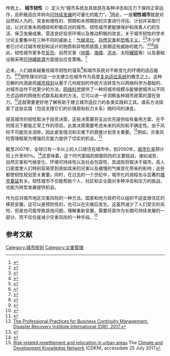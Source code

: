 {{NoteTA
|G1=Urban
}}
传统上， '''城市韧性'''（{{Lang-en|urban resilience}}）定义为“城市系统及其居民在各种冲击和压力下保持正常运作，且积极适应并转向[[可持续发展|可持续发展]]的可量化的能力”。<ref name="Mariani">{{Cite web|title=Urban Resilience Hub|url=http://urbanresiliencehub.org/what-is-urban-resilience/|accessdate=2018-04-04|author=Mariani|first=Luisana|work=urbanresiliencehub.org}}</ref>因此，一座'''韧性城市'''就是对自然和人为的、突发和慢性的、预期和未预期到的灾害进行评估、计划并采取行动，以对灾害未雨绸缪和积极应对的城市。韧性城市更能够保护和改善人们的生活、保卫发展成果、营造良好投资环境以及推动积极的改变。关于城市韧性的学术讨论主要集中在三种不同的威胁上：[[全球变暖|气候变化]]、[[自然灾害|自然灾害]]和[[恐怖主义|恐怖主义]]。<ref>{{Cite journal|title=Risk, resilience, and environmentally sustainable cities|url=https://archive.org/details/sim_energy-policy_2008-12_36_12/page/4633|last=Coaffee|first=J|journal=Energy Policy|issue=12|doi=10.1016/j.enpol.2008.09.048|year=2008|volume=36|pages=4633–4638}}</ref><ref>{{Cite journal|title=Resilient cities: meaning, models, and metaphor for integrating the ecological, socio-economic, and planning realms|last=Pickett|first=S. T. A.|last2=Cadenasso|first2=M. L.|journal=Landscape and Urban Planning|issue=4|doi=10.1016/j.landurbplan.2003.10.035|year=2004|volume=69|pages=373|display-authors=etal}}</ref>不少学者已讨论过城市规划和设计的物质和非物质层面上抵御这些威胁的能力。<ref>{{Cite journal|title=Urban form resilience: A meso-scale analysis|last=Sharifi|first=Ayyoob|date=October 2019|journal=Cities|doi=10.1016/j.cities.2019.05.010|volume=93|pages=238–252}}</ref><ref>{{Cite journal|title=Resilient urban forms: A macro-scale analysis|last=Sharifi|first=Ayyoob|date=February 2019|journal=Cities|doi=10.1016/j.cities.2018.11.023|volume=85|pages=1–14}}</ref><ref>{{Cite journal|title=Resilient urban forms: A review of literature on streets and street networks|last=Sharifi|first=Ayyoob|date=January 2019|journal=Building and Environment|doi=10.1016/j.buildenv.2018.09.040|volume=147|pages=171–187}}</ref>因此，韧性城市更多在[[反恐|反恐]]、自然灾害（[[地震|地震]]、[[海啸|海啸]]、[[洪水|洪水]]、太阳[[耀斑|耀斑]]等）以及基础设施采用[[可持續能源|可持續能源]]方面提出应变策略。<ref>{{Cite journal|title=Principles and criteria for assessing urban energy resilience: A literature review|last=Sharifi|first=Ayyoob|last2=Yamagata|first2=Yoshiki|date=July 2016|journal=Renewable and Sustainable Energy Reviews|doi=10.1016/j.rser.2016.03.028|volume=60|pages=1654–1677}}</ref> 

近来，人们越来越重视城市韧性的谱系<ref>{{Cite book|last=Rogers|first=Peter|title=Resilience and the City: change (dis)order and Disaster|date=2012|publisher=Ashgate|location=London|isbn=978-0754676584|url=https://www.fishpond.com.au/Books/Resilience-City-Peter-Rogers-Professor-Matthew-Carmona-Series-edited-by/9780754676584?gclid=CjwKCAiA35rxBRAWEiwADqB37yy65v6oCKGA0mYCVm9L_YAF2w4OrFq-0utqu7xvaGtVPL01W1FOXxoCT8wQAvD_BwE}}</ref>和城市系统对不断变化的环境的适应能力。<ref>{{Cite journal|title=On the suitability of assessment tools for guiding communities towards disaster resilience|url=https://zenodo.org/record/895501|last=Sharifi|first=Ayyoob|last2=Yamagata|first2=Yoshiki|date=September 2016|journal=International Journal of Disaster Risk Reduction|doi=10.1016/j.ijdrr.2016.06.006|volume=18|pages=115–124}}</ref><ref>{{Cite journal|title=A critical review of selected tools for assessing community resilience|last=Sharifi|first=Ayyoob|date=October 2016|journal=Ecological Indicators|doi=10.1016/j.ecolind.2016.05.023|volume=69|pages=629–647|subscription=free}}</ref>韧性理论的这一分支建立在城市作为高度[[复杂适应系统|复杂适应系统]]的概念之上。这种见解的内涵是将[[城市规划|城市规划]]从基于几何规划的传统方法转变为以网络科学为基础的、对城市运作干扰更少的方法。[[网络科学|网络科学]]提供了一种将城市规模与能够使城市以不同方式运转的网络形式联系起来的方法。它可以进一步洞察各种城市政策的潜在效力。<ref>{{Cite journal|title=The Size, Scale, and Shape of Cities|last=Batty|first=Michael|journal=Science|issue=5864|doi=10.1126/science.1151419|year=2008|volume=319|pages=769–771|bibcode=2008Sci...319..769B|pmid=18258906}}</ref>这就需要更好地了解有助于建立城市适应力的各类实践和工具。谱系方法探索了这些实践（包括支撑它们的价值观和权力关系）随时间的演变。

提高城市的韧性取决于投资决策，这些决策要将支出优先提供给有备用方案、在不同情况下都能正常工作的项目。此类决策需要考虑未来的风险和不确定性。由于风险不可能完全消除，因此紧急情况和灾难下的救援计划至关重要。<ref>[https://drii.org/resources/professionalpractices/EN The Professional Practices for Business Continuity Management, Disaster Recovery Institute International (DRI), 2017.]</ref>例如，灾害风险管理框架为增强抗灾能力提供了切实的机会。<ref>{{Cite book|title=Building Urban Resilience: Principles, Tools, and Practice|last=Jha|display-authors=etal|publisher=The World Bank|year=2013}}</ref>

截至2007年，全球已有一半以上的人口居住在城市中，到2050年，[[城镇化水平|城市化率]]预计将上升至80％。<ref>{{Cite web|title=Urbanisation and Climate Change|url=http://markdowe.wordpress.com/.../urbanisation-and-climate-change/|accessdate=May 16, 2011|author=Dowe|first=M}}</ref>这意味着，这个时代面临的抵御风险的主要挑战，诸如减贫、自然灾害和气候变化、环境可持续性以及社会包容性，其成败将取决于城市。高人口密度使人们特别容易受到突如其来的灾害以及缓慢的气候变化带来的影响；这些都使韧性规划至关重要。同时，在过去的一个世纪中，城市化的进程也与显著的[[城市蔓延|城市蔓延]]有关。韧性城市不仅能帮助个人、社区和企业面对多种冲击和压力的挑战，也能为转型发展提供机会。

作为应对城市地区灾害风险的一种方法，国家和地方政府可以组织不适宜居住区的移民安置。这可以是预防性的，也可以在灾难后发生。这虽然减少了人们受灾的风险，但是也可能导致其他问题。理解重新安置，需要将其作为长期可持续发展的一部分，而不仅仅是减少灾害风险的一种手段。<ref>[https://cdkn.org/resource/essential-risk-related-resettlement-relocation-urban-areas/?loclang=en_gb/ Risk-related resettlement and relocation in urban areas] The [[Climate_and_Development_Knowledge_Network|Climate and Development Knowledge Network]] (CDKN), accessdate 25 July 2017</ref>

==参考文献==
{{reflist}}

{{城市与区域规划}}

[[Category:城市规划|Category:城市规划]]
[[Category:災害管理|Category:災害管理]]